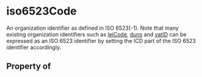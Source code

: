 # iso6523Code

An organization identifier as defined in ISO 6523(-1). Note that many existing organization identifiers such as <a href="https://schema.org/leiCode">leiCode</a>, <a href="https://schema.org/duns">duns</a> and <a href="https://schema.org/vatID">vatID</a> can be expressed as an ISO 6523 identifier by setting the ICD part of the ISO 6523 identifier accordingly.

## Property of



